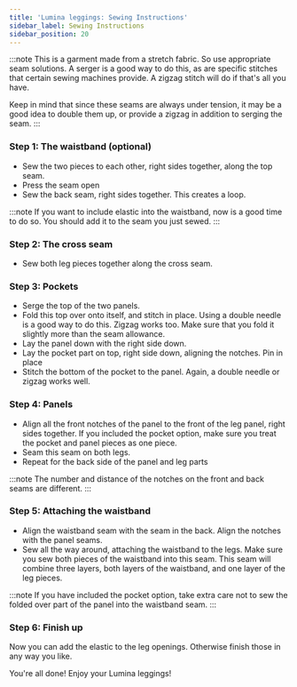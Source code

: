 ```yaml
---
title: 'Lumina leggings: Sewing Instructions'
sidebar_label: Sewing Instructions
sidebar_position: 20
---
```


:::note
This is a garment made from a stretch fabric. So use appropriate seam solutions. A serger is a good way to do this, as
are specific stitches that certain sewing machines provide. A zigzag stitch will do if that's all you have.

Keep in mind that since these seams are always under tension, it may be a good idea to double them up, or
provide a zigzag in addition to serging the seam.
:::

### Step 1: The waistband (optional)

- Sew the two pieces to each other, right sides together, along the top seam.
- Press the seam open
- Sew the back seam, right sides together. This creates a loop.

:::note
If you want to include elastic into the waistband, now is a good time to do so. You should
add it to the seam you just sewed.
:::

### Step 2: The cross seam

- Sew both leg pieces together along the cross seam.

### Step 3: Pockets

- Serge the top of the two panels.
- Fold this top over onto itself, and stitch in place. Using a double needle is a good way to do this.
  Zigzag works too. Make sure that you fold it slightly more than the seam allowance.
- Lay the panel down with the right side down.
- Lay the pocket part on top, right side down, aligning the notches. Pin in place
- Stitch the bottom of the pocket to the panel. Again, a double needle or zigzag works well.

### Step 4: Panels

- Align all the front notches of the panel to the front of the leg panel, right sides together.
  If you included the pocket option, make sure you treat the pocket and panel pieces as one piece.
- Seam this seam on both legs.
- Repeat for the back side of the panel and leg parts

:::note
The number and distance of the notches on the front and back seams are different.
:::

### Step 5: Attaching the waistband

- Align the waistband seam with the seam in the back. Align the notches with the panel seams.
- Sew all the way around, attaching the waistband to the legs. Make sure you sew both pieces of the waistband
  into this seam. This seam will combine three layers, both layers of the waistband, and one layer of the leg
  pieces.

:::note
If you have included the pocket option, take extra care not to sew the folded over part of the panel into
the waistband seam.
:::

### Step 6: Finish up

Now you can add the elastic to the leg openings. Otherwise finish those in any way you like.

You're all done! Enjoy your Lumina leggings!
